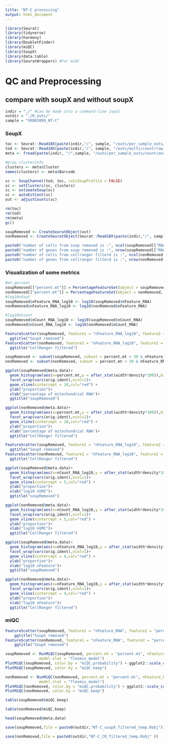 ```yaml
---
title: "NT-C processing"
output: html_document
---
```


```r
library(Seurat)
library(tidyverse)
library(harmony)
library(DoubletFinder)
library(miQC)
library(SoupX)
library(data.table)
library(SeuratWrappers) #For miQC
```
# QC and Preprocessing

## compare with soupX and without soupX

```r
indir = "./" #Can be made into a command-line input
outdir = "./R_outs/"
sample = "SR003099_NT-C"
```

### SoupX
```r
toc <- Seurat::Read10X(paste(indir,"/", sample, "/outs/per_sample_outs/count/sample_filtered_feature_bc_matrix", sep = ""))
tod <- Seurat::Read10X(paste(indir,"/", sample, "/outs/multi/count/raw_feature_bc_matrix", sep = ""))
meta <- fread(paste(indir, "/",sample, "/outs/per_sample_outs/count/analysis/clustering/gene_expression_graphclust/clusters.csv", sep = ""))
```


```r
#prep clusterinfo
clusters <- meta$Cluster
names(clusters) <- meta$Barcode

sc <- SoupChannel(tod, toc, calcSoupProfile = FALSE)
sc <- setClusters(sc, clusters)
sc <- estimateSoup(sc)
sc <- autoEstCont(sc)
out <- adjustCounts(sc)

rm(toc)
rm(tod)
rm(meta)
gc()
```

```r
soupRemoved <- CreateSeuratObject(out) 
nonRemoved <- CreateSeuratObject(Seurat::Read10X(paste(indir,"/", sample, "/outs/per_sample_outs/count/sample_filtered_feature_bc_matrix", sep = "")))

```

```r
paste0("number of cells from soup removed is :", ncol(soupRemoved[["RNA"]]$counts))
paste0("number of genes from soup removed is :", nrow(soupRemoved[["RNA"]]$counts))
paste0("number of cells from cellranger filterd is :", ncol(nonRemoved[["RNA"]]$counts))
paste0("number of genes from cellranger filterd is :", nrow(nonRemoved[["RNA"]]$counts))
```

### Visualization of some metrics

```r
#mt.percent
soupRemoved[["percent.mt"]] = PercentageFeatureSet(object = soupRemoved, pattern = "^MT-|^mt-")
nonRemoved[["percent.mt"]] = PercentageFeatureSet(object = nonRemoved, pattern = "^MT-|^mt-")
#log10nFeat
soupRemoved$nFeature_RNA_log10 <- log10(soupRemoved$nFeature_RNA)
nonRemoved$nFeature_RNA_log10 <- log10(nonRemoved$nFeature_RNA)

#log10nCount
soupRemoved$nCount_RNA_log10 <- log10(soupRemoved$nCount_RNA)
nonRemoved$nCount_RNA_log10 <- log10(nonRemoved$nCount_RNA)
```

```r
FeatureScatter(soupRemoved, feature1 = "nFeature_RNA_log10", feature2 = "percent.mt")+
  ggtitle("SoupX removed")
FeatureScatter(nonRemoved, feature1 = "nFeature_RNA_log10", feature2 = "percent.mt")+
  ggtitle("CellRanger filtered")
```
```r
soupRemoved <- subset(soupRemoved, subset = percent.mt < 30 & nFeature_RNA_log10 > 2) #eye-balled
nonRemoved <- subset(nonRemoved, subset = percent.mt < 30 & nFeature_RNA_log10 > 2)
```

```r
ggplot(soupRemoved@meta.data)+
  geom_histogram(aes(x=percent.mt,y = after_stat(width*density*100)),bins = 100)+
  facet_wrap(vars(orig.ident),ncol=1)+
  geom_vline(xintercept = 10,col="red") +
  ylab("proportion")+
  xlab("percentage of mitochondrial RNA")+
  ggtitle("soupRemoved")

ggplot(nonRemoved@meta.data)+
  geom_histogram(aes(x=percent.mt,y = after_stat(width*density*100)),bins = 100)+
  facet_wrap(vars(orig.ident),ncol=1)+
  geom_vline(xintercept = 10,col="red") +
  ylab("proportion")+
  xlab("percentage of mitochondrial RNA")+
  ggtitle("CellRanger filtered")
```

```r
FeatureScatter(soupRemoved, feature1 = "nFeature_RNA_log10", feature2 = "percent.mt")+
  ggtitle("SoupX removed")
FeatureScatter(nonRemoved, feature1 = "nFeature_RNA_log10", feature2 = "percent.mt")+
  ggtitle("CellRanger filtered")
```

```r
ggplot(soupRemoved@meta.data)+
  geom_histogram(aes(x=nCount_RNA_log10,y = after_stat(width*density*100)),bins = 100)+
  facet_wrap(vars(orig.ident),ncol=1)+
  geom_vline(xintercept = 5,col="red") +
  ylab("proportion")+
  xlab("log10 nUMI")+
  ggtitle("soupRemoved")

ggplot(nonRemoved@meta.data)+
  geom_histogram(aes(x=nCount_RNA_log10,y = after_stat(width*density*100)),bins = 100)+
  facet_wrap(vars(orig.ident),ncol=1)+
  geom_vline(xintercept = 5,col="red") +
  ylab("proportion")+
  xlab("log10 nUMI")+
  ggtitle("CellRanger filtered")

ggplot(soupRemoved@meta.data)+
  geom_histogram(aes(x=nFeature_RNA_log10,y = after_stat(width*density*100)),bins = 100)+
  facet_wrap(vars(orig.ident),ncol=1)+
  geom_vline(xintercept = 4,col="red") +
  ylab("proportion")+
  xlab("log10 nFeature")+
  ggtitle("soupRemoved")

ggplot(nonRemoved@meta.data)+
  geom_histogram(aes(x=nFeature_RNA_log10,y = after_stat(width*density*100)),bins = 100)+
  facet_wrap(vars(orig.ident),ncol=1)+
  geom_vline(xintercept = 4,col="red") +
  ylab("proportion")+
  xlab("log10 nFeature")+
  ggtitle("CellRanger filtered")
```
### miQC

```r
FeatureScatter(soupRemoved, feature1 = "nFeature_RNA", feature2 = "percent.mt")+
    ggtitle("SoupX removed")
FeatureScatter(nonRemoved, feature1 = "nFeature_RNA", feature2 = "percent.mt")+
    ggtitle("SoupX removed")
```


```r
soupRemoved <- RunMiQC(soupRemoved, percent.mt = "percent.mt", nFeature_RNA = "nFeature_RNA", posterior.cutoff = 0.8,
               model.slot = "flexmix_model")
PlotMiQC(soupRemoved, color.by = "miQC.probability") + ggplot2::scale_color_gradient(low = "grey", high = "purple")
PlotMiQC(soupRemoved, color.by = "miQC.keep")
```
```r
nonRemoved <- RunMiQC(nonRemoved, percent.mt = "percent.mt", nFeature_RNA = "nFeature_RNA", posterior.cutoff = 0.8,
               model.slot = "flexmix_model")
PlotMiQC(nonRemoved, color.by = "miQC.probability") + ggplot2::scale_color_gradient(low = "grey", high = "purple")
PlotMiQC(nonRemoved, color.by = "miQC.keep")
```
```r
table(soupRemoved$miQC.keep)
```



```r
table(nonRemoved$miQC.keep)
```

```r
head(soupRemoved@meta.data)
```

```r
save(soupRemoved,file = paste0(outdir,"NT-C_soupX_filtered_temp.Robj"))
```

```r
save(nonRemoved,file = paste0(outdir,"NT-C_CR_filtered_temp.Robj" ))
```



